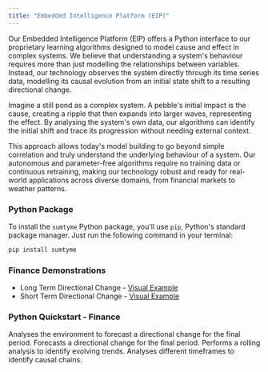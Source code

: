 ```yaml
---
title: "Embedded Intelligence Platform (EIP)"
---
```


Our Embedded Intelligence Platform (EIP) offers a Python interface to our proprietary learning algorithms designed to model cause and effect in complex systems. We believe that understanding a system's behaviour requires more than just modelling the relationships between variables. Instead, our technology observes the system directly through its time series data, modelling its causal evolution from an initial state shift to a resulting directional change.

Imagine a still pond as a complex system. A pebble's initial impact is the cause, creating a ripple that then expands into larger waves, representing the effect. By analysing the system's own data, our algorithms can identify the initial shift and trace its progression without needing external context.

This approach allows today's model building to go beyond simple correlation and truly understand the underlying behaviour of a system. Our autonomous and parameter-free algorithms require no training data or continuous retraining, making our technology robust and ready for real-world applications across diverse domains, from financial markets to weather patterns.

### Python Package

To install the `sumtyme` Python package, you'll use `pip`, Python's standard package manager. Just run the following command in your terminal:

```powershell
pip install sumtyme
```

### Finance Demonstrations

- Long Term Directional Change - [Visual Example](https://datawrapper.dwcdn.net/cfxxB/14/)
- Short Term Directional Change - [Visual Example](https://datawrapper.dwcdn.net/5cPh1/5/)

### Python Quickstart - Finance

<Card title="Model Environment" href="/finance/model">
  Analyses the environment to forecast a directional change for the final period.
</Card>

<Card title="Forecast Change" href="/finance/forecast">
  Forecasts a directional change for the final period.
</Card>

<Card title="Rolling Forecast" href="/finance/rolling">
  Performs a rolling analysis to identify evolving trends.
</Card>

<Card title="Identify Causal Chains" href="/finance/propagation">
  Analyses different timeframes to identify causal chains.
</Card>
